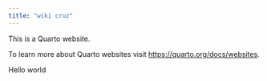 ```yaml
---
title: "wiki cruz"
---
```


This is a Quarto website.

To learn more about Quarto websites visit <https://quarto.org/docs/websites>.

Hello world

